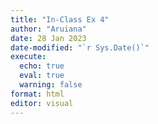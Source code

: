 ```yaml
---
title: "In-Class Ex 4"
author: "Aruiana"
date: 28 Jan 2023
date-modified: "`r Sys.Date()`"
execute: 
  echo: true
  eval: true
  warning: false
format: html
editor: visual
---
```


```r
```


